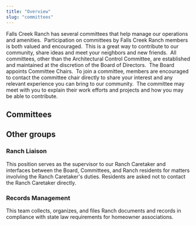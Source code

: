 ```yaml
---
title: "Overview"
slug: "committees"
---
```



Falls Creek Ranch has several committees that help manage our operations and amenities.  Participation on committees by Falls Creek Ranch members is both valued and encouraged.  This is a great way to contribute to our community, share ideas and meet your neighbors and new friends.  All committees, other than the Architectural Control Committee, are established and maintained at the discretion of the Board of Directors.  The Board appoints Committee Chairs.  To join a committee, members are encouraged to contact the committee chair directly to share your interest and any relevant experience you can bring to our community.  The committee may meet with you to explain their work efforts and projects and how you may be able to contribute.

## Committees

<CommitteeList />

## Other groups

### Ranch Liaison

This position serves as the supervisor to our Ranch Caretaker and interfaces between the Board, Committees, and Ranch residents for matters involving the Ranch Caretaker's duties. Residents are asked not to contact the Ranch Caretaker directly.

### Records Management

This team collects, organizes, and files Ranch documents and records in compliance with state law requirements for homeowner associations.
